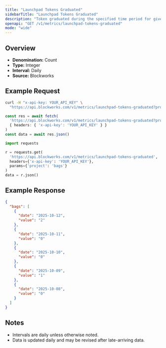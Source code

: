 ```yaml
---
title: "Launchpad Tokens Graduated"
sidebarTitle: "Launchpad Tokens Graduated"
description: "Token graduated during the specified time period for given launchpad."
openapi: "GET /v1/metrics/launchpad-tokens-graduated"
mode: "wide"
---
```


## Overview

- **Denomination:** Count
- **Type:** Integer
- **Interval:** Daily
- **Source:** Blockworks

## Example Request

<CodeGroup>

```bash cURL
curl -H "x-api-key: YOUR_API_KEY" \
  "https://api.blockworks.com/v1/metrics/launchpad-tokens-graduated?project=bags"
```

```typescript TypeScript
const res = await fetch(
  'https://api.blockworks.com/v1/metrics/launchpad-tokens-graduated?project=bags',
  { headers: { 'x-api-key': 'YOUR_API_KEY' } }
)
const data = await res.json()
```

```python Python
import requests

r = requests.get(
  'https://api.blockworks.com/v1/metrics/launchpad-tokens-graduated',
  headers={'x-api-key': 'YOUR_API_KEY'},
  params={'project': 'bags'}
)
data = r.json()
```

</CodeGroup>

## Example Response

```json
{
  "bags": [
    {
      "date": "2025-10-12",
      "value": "2"
    },
    {
      "date": "2025-10-11",
      "value": "0"
    },
    {
      "date": "2025-10-10",
      "value": "0"
    },
    {
      "date": "2025-10-09",
      "value": "1"
    },
    {
      "date": "2025-10-08",
      "value": "0"
    }
  ]
}
```

## Notes
- Intervals are daily unless otherwise noted.
- Data is updated daily and may be revised after late-arriving data.